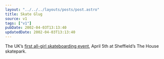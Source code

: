 ```yaml
---
layout: "../../../layouts/posts/post.astro"
title: Skate Glug
source: v1
tags: ["v1"]
pubDate: 2002-04-03T13:13:40
updatedDate: 2002-04-03T13:13:40
---
```


The UK&#8217;s [first all-girl skateboarding event][1], April 5th at Sheffield&#8217;s The House skatepark.

[1]: http://www.geocities.com/girlsskateout/
